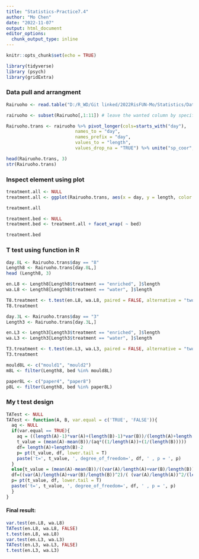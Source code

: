 ```yaml
---
title: "Statistics-Practice7.4"
author: "Mo Chen"
date: "2022-11-07"
output: html_document
editor_options: 
  chunk_output_type: inline
---
```


```r
knitr::opts_chunk$set(echo = TRUE)
```


```r
library(tidyverse)
library (psych)
library(gridExtra)

```

### Data pull and arrangment
```r
Rairuoho <- read.table("D:/R_WD/Git linked/2022RisFUN-Mo/Statistics/Data-statistic/rairuoho.txt", header=T, sep="\t")

rairuoho <- subset(Rairuoho[,1:11]) # leave the wanted column by specify the range we want

Rairuoho.trans <- rairuoho %>% pivot_longer(cols=starts_with("day"),
                          names_to = "day",
                          names_prefix = "day",
                          values_to = "length",
                          values_drop_na = "TRUE") %>% unite("sp_coor", 4:5, sep = "_", remove = TRUE) %>% mutate(treatment = replace(treatment, treatment =="nutrient", "enriched"))

head(Rairuoho.trans, 3)
str(Rairuoho.trans)
```
### Inspect element using plot
```r
treatment.all <- NULL
treatment.all <- ggplot(Rairuoho.trans, aes(x = day, y = length, color = treatment)) + geom_boxplot() + xlab("Day") + ylab("Length") + ggtitle("Treatments between Rairuoho") + guides(color = guide_legend(title = "Treatment")) 

treatment.all

treatment.bed <- NULL
treatment.bed <- treatment.all + facet_wrap( ~ bed)

treatment.bed
```

### T test using function in R
```r
day.8L <- Rairuoho.trans$day == "8"
Length8 <- Rairuoho.trans[day.8L,]
head (Length8, 3)

en.L8 <- Length8[Length8$treatment == "enriched", ]$length
wa.L8 <- Length8[Length8$treatment == "water", ]$length

T8.treatment <- t.test(en.L8, wa.L8, paired = FALSE, alternative = "two.sided", var.equal = FALSE)
T8.treatment

day.3L <- Rairuoho.trans$day == "3"
Length3 <- Rairuoho.trans[day.3L,]

en.L3 <- Length3[Length3$treatment == "enriched", ]$length
wa.L3 <- Length3[Length3$treatment == "water", ]$length

T3.treatment <- t.test(en.L3, wa.L3, paired = FALSE, alternative = "two.sided", var.equal = FALSE)
T3.treatment
```

```r
mould8L <- c("mould1", "mould2")
m8L <- filter(Length8, bed %in% mould8L)

paper8L <- c("paper4", "paper8")
p8L <- filter(Length8, bed %in% paper8L)
```

### My t test design
```r
TATest <- NULL
TATest <- function(A, B, var.equal = c('TRUE', 'FALSE')){
  aq <- NULL
  if(var.equal == TRUE){
    aq = ((length(A)-1)*var(A)+(length(B)-1)*var(B))/(length(A)+length(B)-2)
    t_value = (mean(A)-mean(B))/(aq*((1/length(A))+(1/(length(B)))))
    df= length(A)+length(B)-2
    p= pt(t_value, df, lower.tail = T)
    paste('t=', t_value, ', degree_of_freedom=', df, ' , p = ', p)
  }
  else{t_value = (mean(A)-mean(B))/((var(A)/length(A)+var(B)/length(B))^0.5)
  df=((var(A)/length(A)+var(B)/length(B))^2)/( (var(A)/length(A))^2/(length(A)-1)+ (var(B)/length(B))^2/(length(B)-1) )
  p= pt(t_value, df, lower.tail = T)
  paste('t=', t_value, ', degree_of_freedom=', df, ' , p = ', p)
  }
}

```

#### Final result:
```r
var.test(en.L8, wa.L8)
TATest(en.L8, wa.L8, FALSE)
t.test(en.L8, wa.L8)
var.test(en.L3, wa.L3)
TATest(en.L3, wa.L3, FALSE)
t.test(en.L3, wa.L3)
```


